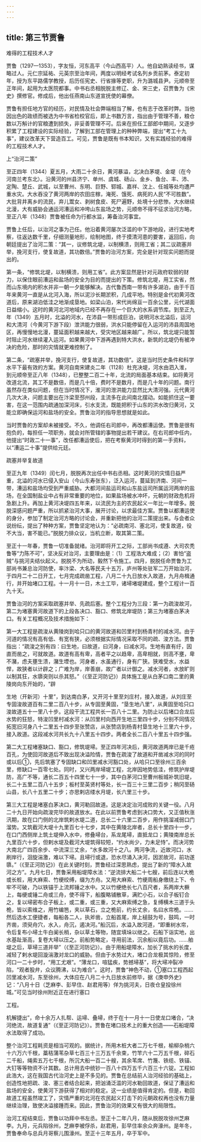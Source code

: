 ```yaml
---
---
---
```

title: 第三节贾鲁
---



难得的工程技术人才

贾鲁（1297—1353），字友恒，河东高平（今山西高平）人。他自幼熟读经书，谋略过人。元仁宗延祐、元英宗至治年间，两度以明经考试名列乡贡前茅。泰定初年，授为东平路儒学教授，后历任宪史、行省掾等吏职，升为潞城县尹。元顺帝至正年间，起用为太医院都事。中书右丞相脱脱主修辽、金、宋三史，召贾鲁为《宋史》撰修官。修成后，他出任燕南山东道宣抚使的幕僚。

贾鲁有担任地方官的经历，对民情及社会弊端相当了解，也有志于改革时弊。当他因出色的政绩而被选为中书省检校官后，即上书数万言，指出由于管理不善，粮仓数以万斛计的官粮遭到损失，非妥善管理不可。后来在担任工部郎中期间，又逐步积累了工程建设的实际经验，了解到工部在管理上的种种弊端，提出“考工十九事”，建议改革天下营造百工。可见，贾鲁是既有书本知识，又有实践经验的难得的工程技术人才。

上“治河二策”

至正四年（1344）夏五月，大雨二十余日，黄河暴溢，北决白茅堤、金堤（在今河南兰考东北）。沿黄河的州县济宁、单州、虞城、砀山、金乡、鱼台、丰、沛、定陶、楚丘、武城，以至曹州、东明、巨野、郓城、嘉祥、汶上、任城等处均遭严重水灾。大水吞没了黄河两岸的农田庄稼，淹死、饿死、病死的人民“不可胜数”。大批背井离乡的流民，弃儿鬻女、剥树食皮、死尸遍野，处境十分悲惨。大水继续北漫，大有威胁会通运河漕运和冲垮山东盐场之势，元顺帝不得不征求治河方略，至正八年（1348）贾鲁被任命为行都水监，筹备治河事宜。

贾鲁上任后，以治河之事为己任。他沿着黄河屡次泛滥的中下游地段，进行实地考察，往返达数千里，仔细测量地形，绘制地图，终于摸清河患的要害，返回后，向朝廷提出了治河二策：“其一，议修筑北堤，以制横溃，则用工省；其二议疏塞并举，挽河支行，使复故道，其功数倍。”贾鲁的治河方案，完全是针对现实问题而提出的。

第一条，“修筑北堤，以制横溃，则用工省”。此方案显然是针对元政府软弱的财力，以保住眼前漕运和盐场的安全为目的而提出的下策。修筑北堤，用工实省，然而山东境内的积水并非一朝一夕能够解决。古代鲁西南一带有许多湖泊，由于千百年来黄河一直是从北河入海，所以泥沙长期淤积，几成平地。特别是金代初黄河改道后，原来湖泊低洼之地渐成垦地。如梁山泊，宋代尚绵亘一百余公里，元代湖面日益缩小。这时的黄河北河地域内已经不再存在一个巨大的水系调节库。到至正九年（1349）五月时，北溢的河水，在沛县一带形成巨泊，说明河水北溢后，运河和大清河（今黄河下游下段）泄洪能力很弱，洪水只能停留在入运河的沛县周国地区，再慢慢地北漫，蔓延面积越来越大，受灾地区越来越广。所以，筑北堤只能暂时阻止河水继续灌入运河。如果黄河中下游再遇到特大洪水，新筑的北堤仍有被冲决的危险，那时的灾情就更难控制了。

第二条，“疏塞并举，挽河支行，使复故道，其功数倍”。这是当时历史条件和科学水平下最有效的方案。黄河自南宋建炎二年（1128）杜充决堤，河水由泗入淮，到元顺帝至正八年（1348），已整整二百二十年，北流的局面基本结束。如将黄河改道北流，其工不是数倍，而是几十倍，费时不是数月，而是几十年的问题。南行虽然存在类似问题，但在当时情况下，淮河的泄洪能力显然比大清河强。元代黄河几次大决，问题主要出在汴梁至邳州段，主流多在此间南北摆动。如能抓住这一要害，在这一范围内疏通加深河床，引水支流，既能把积于山东的洪水改归黄河，又能立即确保运河和盐场的安全。贾鲁治河的指导思想就是如此。

当时贾鲁的方案却未被接受。不久，他调任右司郎中，再改都漕运使。贾鲁是很有抱负的，每担任一项职务，就会对所管辖的事物提出若干建议。在右司郎中任内，他提出“时政二十一事”，改任都漕运使后，把在考察黄河时得到的第一手资料，以“漕运二十事”提供给元廷。

疏塞并举复故道

至正九年（1349）闰七月，脱脱再次出任中书右丞相。这时黄河的灾情日益严重，北溢的河水已侵入安山（今山东寿张东），泛入运河，蔓延到济南、河间一带，漕运和盐场均受到严重威胁。大都河间盐运司和山东盐运司所属运河两岸的盐场，在全国制盐业中占有非常重要的地位，如果盐场被水冲坏，元朝的财政危机将急剧上升。再加上黄河决堤四五年来，以流民为主的农民起义一年比一年增多。脱脱深感问题严重，所以抓紧治河大事，展开讨论，以求最佳方案。贾鲁以都漕运使的身分，参加了制定治河方略的讨论会，并重新把他的治河二策提出来。与会者众说纷纭，提出了种种方案，贾鲁坚定地认为：“必疏南河、塞北河，使复故道，役不大当，害不能已。”脱脱力排众议，当机立断，取其第二策。

至正十一年春，贾鲁一切准备就绪。治河即将开工之际，工部尚书成遵、大司农秃鲁等“力陈不可”，坚决反对治河，主要理由是：（1）工程浩大难成；（2）害怕“盗贼”与挑河夫结伙起义。脱脱不为所动，毅然下令施工。四月，脱脱任命贾鲁为工部尚书兼总治河防使，率汴梁、大名等民夫十五万，庐州等处驻军二万开始治河，于四月二十二日开工，七月完成疏凿工程，八月二十九日放水入故道，九月舟楫通行，并开始堵口工程。十一月十一日，木土工毕，诸埽堵堤建成，整个工程计一百九十天。

贾鲁治河的方案采取疏塞并举、先疏后塞。整个工程分为三段：第一为疏浚故河，第二为堵塞黄河故道下的上段各决口、豁口、修筑北岸堤防；第三为堵塞白茅决口。有关工程概况及技术措施如下：

第一大工程是疏浚从黄陵岗到哈只口的黄河故道和凹里村到杨青村的减水河。由于河道的情况有高有低、有宽有狭，必须根据实际情况采取不同的疏、浚方法。贾鲁指出：“疏浚之别有四：曰生地，曰故道，曰河身，曰减水河。生地有直有纡，因直而凿之，可就故道。故道有高有卑，高者平之以趋卑，高卑相就，则高不壅，卑不潴，虑夫壅生溃，潴生堙也。河身者，水虽通行，身有广狭。狭难受水，水益悍，故狭者以计辟之；广难为岸，岸善崩，故广者以计御之。减水河者，水放旷则以制其狂，水隳突则以杀其怒。”（《至正河防记》）具体施工是从白茅口南二里的黄陵岗向东开始的，“辟

生地（开新河）十里”，到达南白茅，又开河十里至刘庄村，接入故道，从刘庄至专固浚故道百有二里二百八十步，从专固至黄固，“垦生地八里”，从黄固至哈只口浚故道五十一里八十步。这段干流工程共长一百八十二里。为防止以后堵口合龙后水势的狂怒，特浚凹里村减水河：从凹里村向西开生地三里四十步，分别不同情况拓宽旧河身八十二里五十四步至张赞店，从张赞店到杨青村垦生地十三里六十步，接入故道。这段减水河共长九十八里五十四步。两者全长二百八十里五十四步强。

第二大工程堵塞缺口、豁口，修筑堤埽。至正四年河决后，黄河故道两岸已是千疮百孔，为使回河故道后不致出现决溢险情，贾鲁在疏浚了故道和开凿减水河的同时或以后①，先后筑塞了专固缺口和凹里减水河豁口处，从哈只口至徐州三百余里，修缺口一百零七处。同时，又兴两岸埽堤工程，北岸因地势低洼，修筑护岸堤防，高广不等，通长二百五十四里七十一步，其中白茅河口至曹州板城补筑旧堤，长二十五里二百八十五步；板村至英贤村等处，长一百三十三里二百步；稍冈至砀山县，长八十五里二十步；亦思剌店缕水月堤，长六里三十步。

第三大工程是堵塞白茅决口，黄河勒回故道。这是决定治河成败的关键一役。八月二十九日开始向疏浚完毕的故道放水。在此以前贾鲁考虑到决口势大，又正值秋涨汛期，故在口门侧的北岸筑剌水堤二道，总长二十六里二百步，用作挑溜减弱口门溜势。又筑截河大堤十九里百七十七步，其中在黄陵北岸者，总长十里四十一步，在口门西侧岸上筑土堤伸入水中，修叠埽台，系龙尾埽，直抵龙口；黄陵南岸总长九里百六十步，但剌水堤及截河大堤筑得较短，“约水尚少，力未足恃”。而决河势大南北广四百余步、中流深三丈余，“水多故河十之八。两河争流，近故河口，水刷岸行，洄旋湍激，难以下埽。且埽行或退，恐水尽涌入决河，因淤故河，前功遂隳。”（《至正河防记》）在此关键时刻，贾鲁经过深思熟虑，提出了新的“障水入故河之方”。九月七日，贾鲁采用船堤障水法：“逆流排大船二十七艘，前后连以大桅或长桩，用大麻索、竹绠绞缚，缀为方舟。又用大麻索、竹绠周船身缴绕上下、令牢不可破，乃以铁锚于上流邦锤之水中。又以竹绠绝长七八百尺者，系两岸大橛上，每绠或锤二舟或三舟，使不得下，船腹略铺散草，满贮小石，以合子板钉合之，复以埽密布合子板上，或二重，或三重，又大麻索缚之急，复缚横木三道于头桅，皆以索维之，用竹编笆，夹以草石，立之桅前，约长丈余，名曰水帘桅。……然后选水工便捷者，每船各二人，执斧凿，立船首尾，岸上槌鼓为号，鼓鸣，一时齐凿，须臾舟穴，水入，舟沉，遏决河。”船沉后，水溢入故河道，“即重树水帘，令后复布小埽土牛白阑长梢，杂以草土等物，随宜填垛以继之。石船下诣实地，出水基趾渐高，复卷大埽以压之。前船势略定，寻用前法，沉余船以竟后功。……舶堤之后，草埽三道并举”（《至正河防记》）。由于用船堤障水，加长了挑水的长度，减轻了剌水堤回漩湍激对龙口的威胁。但由于水势过大，堵口合龙极其惊险，修至河口一二十步时，“用工尤艰”。“薄龙口，喧猛疾，势撼埽基”，将大埽冲裂冲陷，“观者股弁，众议腾沸，以为难合”。这时，贾鲁“神色不动，①塞口工程西起凹里减水河，东至徐州，大体应在八月二十九日放水前修毕，据《庚申外史》记：“八月十日（芝麻李、彭早住、赵君用等）佯为挑河夫，日夜仓皇投徐州城。”可见当时徐州附近正在进行塞口

工程。

机解捷出”，命十余万人扎帮、运埽、叠埽，终于在十一月十一日使龙口堵合，“决河绝流，故道复通”（《至正河防记》）。贾鲁在堵口技术上的重大创造——石船堤障水法取得了成功。

整个治河工程耗资是相当可观的。据统计，所用木桩大者二万七千根，榆柳杂梢六十六万六千根，藁秸蒲苇杂草七百三十三万五千余束，竹竿六十二万五千根，碎石二千船，绳索五万七千根，所沉大船一百二十艘，其余苇席、竹篾、铁缆、铁锚、大钉等等物资不计其数。总计用去中统钞一百八十四万五千六百三十六锭。工程如此浩大，这在我国古代治河史上是不多见的。贾鲁在总结前人治河经验的基础上，创造性地把疏、浚、塞三者结合起来，把汹涌泛滥的河水勒回故道，保证了漕运和盐场的安全，使黄河下游获得了相对的稳定。这一业绩是值得肯定的。但是，勒回故道工程虽然竣工了，灾情严重的北河在农民起义打击下的元朝政权再也没有力量继续治理，致使决溢接踵而来。因此，贾鲁治河的效果又有很大的局限性。

治河工程结束后，贾鲁以功拜中书左丞。至正十二年八月，随从脱脱攻徐州芝麻李。九月，元兵陷徐州，芝麻李被俘杀，赵君用，彭早住率余众奔濠州。是年冬，贾鲁奉命与总兵月哥察儿围濠州。至正十三年五月，卒于军中。